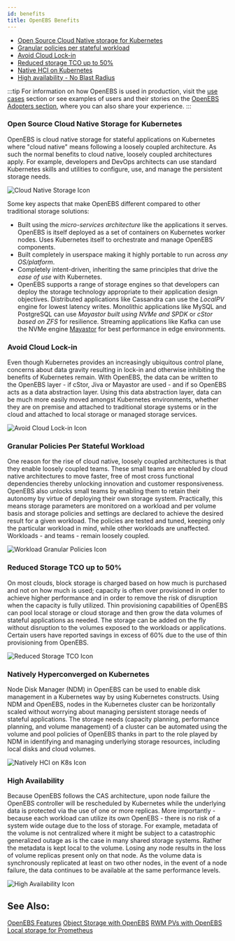 ```yaml
---
id: benefits
title: OpenEBS Benefits
---
```



- [Open Source Cloud Native storage for Kubernetes](#open-source-cloud-native-storage-for-kubernetes)
- [Granular policies per stateful workload](#granular-policies-per-stateful-workload)
- [Avoid Cloud Lock-in](#avoid-cloud-lock-in)
- [Reduced storage TCO up to 50%](#reduced-storage-tco-up-to-50)
- [Native HCI on Kubernetes](#natively-hyperconverged-on-kubernetes)
- [High availability - No Blast Radius](#high-availability)

:::tip
For information on how OpenEBS is used in production, visit the [use cases](/docs/next/usecases.html) section or see examples of users and their stories on the [OpenEBS Adopters section](https://github.com/openebs/openebs/blob/master/ADOPTERS.md), where you can also share your experience.
:::

### Open Source Cloud Native Storage for Kubernetes

<List>
  <p>
    OpenEBS is cloud native storage for stateful applications on Kubernetes
    where "cloud native" means following a loosely coupled architecture. As such
    the normal benefits to cloud native, loosely coupled architectures apply.
    For example, developers and DevOps architects can use standard Kubernetes
    skills and utilities to configure, use, and manage the persistent storage
    needs.
  </p>

![Cloud Native Storage Icon](../assets/b-cn.svg)

</List>

Some key aspects that make OpenEBS different compared to other traditional storage solutions:

- Built using the _micro-services architecture_ like the applications it serves. OpenEBS is itself deployed as a set of containers on Kubernetes worker nodes. Uses Kubernetes itself to orchestrate and manage OpenEBS components.
- Built completely in userspace making it highly portable to run across _any OS/platform_.
- Completely intent-driven, inheriting the same principles that drive the _ease of use_ with Kubernetes.
- OpenEBS supports a range of storage engines so that developers can deploy the storage technology appropriate to their application design objectives. Distributed applications like Cassandra can use the _LocalPV_ engine for lowest latency writes. Monolithic applications like MySQL and PostgreSQL can use _Mayastor built using NVMe and SPDK_ or _cStor based on ZFS_ for resilience. Streaming applications like Kafka can use the NVMe engine [Mayastor](https://github.com/openebs/Mayastor) for best performance in edge environments.

### Avoid Cloud Lock-in

<List>
  <p>
    Even though Kubernetes provides an increasingly ubiquitous control plane,
    concerns about data gravity resulting in lock-in and otherwise inhibiting
    the benefits of Kubernetes remain. With OpenEBS, the data can be written to
    the OpenEBS layer - if cStor, Jiva or Mayastor are used - and if so OpenEBS
    acts as a data abstraction layer. Using this data abstraction layer, data
    can be much more easily moved amongst Kubernetes environments, whether they
    are on premise and attached to traditional storage systems or in the cloud
    and attached to local storage or managed storage services.
  </p>

![Avoid Cloud Lock-in Icon](../assets/b-no-lockin.svg)

</List>

### Granular Policies Per Stateful Workload

<List>
    <p>
        One reason for the rise of cloud native, loosely coupled architectures is that they enable loosely coupled teams. These small teams are enabled by cloud native architectures to move faster, free of most cross functional dependencies thereby unlocking innovation and customer responsiveness. OpenEBS also unlocks small teams by enabling them to retain their autonomy by virtue of deploying their own storage system. Practically, this means storage parameters are monitored on a workload and per volume basis and storage policies and settings are declared to achieve the desired result for a given workload. The policies are tested and tuned, keeping only the particular workload in mind, while other workloads are unaffected. Workloads - and teams - remain loosely coupled.
    </p>

![Workload Granular Policies Icon](../assets/b-granular.svg)

</List>

### Reduced Storage TCO up to 50%

<List>
    <p>
     On most clouds, block storage is charged based on how much is purchased and not on how much is used; capacity is often over provisioned in order to achieve higher performance and in order to remove the risk of disruption when the capacity is fully utilized. Thin provisioning capabilities of OpenEBS can pool local storage or cloud storage and then grow the data volumes of stateful applications as needed. The storage can be added on the fly without disruption to the volumes exposed to the workloads or applications. Certain users have reported savings in excess of 60% due to the use of thin provisioning from OpenEBS.
    </p>

![Reduced Storage TCO Icon](../assets/b-lowtco.svg)

</List>

### Natively Hyperconverged on Kubernetes

<List>
  <p>
    Node Disk Manager (NDM) in OpenEBS can be used to enable disk management in
    a Kubernetes way by using Kubernetes constructs. Using NDM and OpenEBS,
    nodes in the Kubernetes cluster can be horizontally scaled without worrying
    about managing persistent storage needs of stateful applications. The
    storage needs (capacity planning, performance planning, and volume
    management) of a cluster can be automated using the volume and pool policies
    of OpenEBS thanks in part to the role played by NDM in identifying and
    managing underlying storage resources, including local disks and cloud
    volumes.
  </p>

![Natively HCI on K8s Icon](../assets/b-hci.svg)

</List>

### High Availability

<List>
  <p>
    Because OpenEBS follows the CAS architecture, upon node failure the OpenEBS
    controller will be rescheduled by Kubernetes while the underlying data is
    protected via the use of one or more replicas. More importantly - because
    each workload can utilize its own OpenEBS - there is no risk of a system
    wide outage due to the loss of storage. For example, metadata of the volume
    is not centralized where it might be subject to a catastrophic generalized
    outage as is the case in many shared storage systems. Rather the metadata is
    kept local to the volume. Losing any node results in the loss of volume
    replicas present only on that node. As the volume data is synchronously
    replicated at least on two other nodes, in the event of a node failure, the
    data continues to be available at the same performance levels.
  </p>

![High Availability Icon](../assets/b-ha.svg)

</List>

## See Also:

[OpenEBS Features](/docs/next/features.html) [Object Storage with OpenEBS](/docs/next/minio.html) [RWM PVs with OpenEBS](/docs/next/rwm.html) [Local storage for Prometheus ](/docs/next/prometheus.html)
